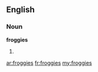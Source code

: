 ==English==

===Noun===
'''froggies'''

# {{plural of|froggy}}

[[ar:froggies]]
[[fr:froggies]]
[[my:froggies]]